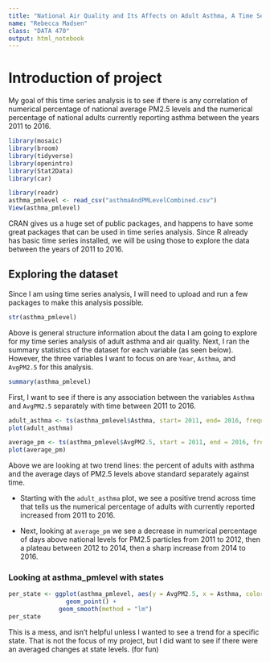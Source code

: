 ```yaml
---
title: "National Air Quality and Its Affects on Adult Asthma, A Time Series Analysis"
name: "Rebecca Madsen"
class: "DATA 470"
output: html_notebook
---
```


# Introduction of project

My goal of this time series analysis is to see if there is any correlation of numerical percentage of national average PM2.5 levels and the numerical percentage of national adults currently reporting asthma between the years 2011 to 2016.

```r
library(mosaic)
library(broom)
library(tidyverse)
library(openintro)
library(Stat2Data)
library(car)

library(readr)
asthma_pmlevel <- read_csv("asthmaAndPMLevelCombined.csv")
View(asthma_pmlevel)
```


CRAN gives us a huge set of public packages, and happens to have some great packages that can be used in time series analysis. Since R already has basic time series installed, we will be using those to explore the data between the years of 2011 to 2016.

## Exploring the dataset

Since I am using time series analysis, I will need to upload and run a few packages to make this analysis possible.

```r
str(asthma_pmlevel)
```

Above is general structure information about the data I am going to explore for my time series analysis of adult asthma and air quality. Next, I ran the summary statistics of the dataset for each variable (as seen below). However, the three variables I want to focus on are `Year`, `Asthma`, and `AvgPM2.5` for this analysis. 

```r
summary(asthma_pmlevel)
```
First, I want to see if there is any association between the variables `Asthma` and `AvgPM2.5` separately with time between 2011 to 2016. 

```r
adult_asthma <- ts(asthma_pmlevel$Asthma, start= 2011, end= 2016, frequency= 1)
plot(adult_asthma)

average_pm <- ts(asthma_pmlevel$AvgPM2.5, start = 2011, end = 2016, frequency = 1)
plot(average_pm)
```
Above we are looking at two trend lines: the percent of adults with asthma and the average days of PM2.5 levels above standard separately against time. 

* Starting with the `adult_asthma` plot, we see a positive trend across time that tells us the numerical percentage of adults with currently reported increased from 2011 to 2016.

* Next, looking at `average_pm` we see a decrease in numerical percentage of days above national levels for PM2.5 particles from 2011 to 2012, then a plateau between 2012 to 2014, then a sharp increase from 2014 to 2016.

### Looking at asthma_pmlevel with states
```r
per_state <- ggplot(asthma_pmlevel, aes(y = AvgPM2.5, x = Asthma, color = State)) +
                geom_point() +
              geom_smooth(method = "lm")
per_state
```
This is a mess, and isn't helpful unless I wanted to see a trend for a specific state. That is not the focus of my project, but I did want to see if there were an averaged changes at state levels. (for fun)




